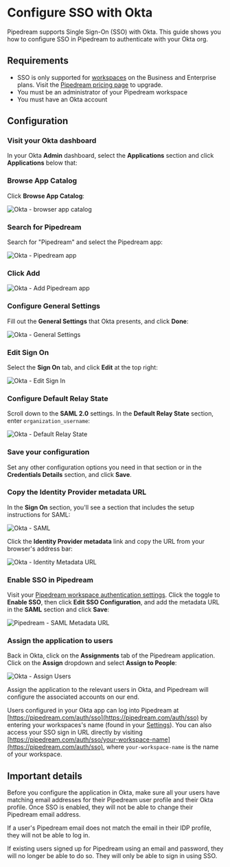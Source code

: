 
# Configure SSO with Okta

Pipedream supports Single Sign-On (SSO) with Okta. This guide shows you how to configure SSO in Pipedream to authenticate with your Okta org.

## Requirements

- SSO is only supported for [workspaces](/workspaces/) on the Business and Enterprise plans. Visit the [Pipedream pricing page](https://pipedream.com/pricing) to upgrade.
- You must be an administrator of your Pipedream workspace
- You must have an Okta account

## Configuration

<Steps>

### Visit your Okta dashboard

In your Okta **Admin** dashboard, select the **Applications** section and click **Applications** below that:

<PipedreamImg src="https://res.cloudinary.com/pipedreamin/image/upload/v1708206184/docs/step-1_nphexc.png" alt="Okta - Application list" width={250} height={500} />

### Browse App Catalog

Click **Browse App Catalog**:

![Okta - browser app catalog](https://res.cloudinary.com/pipedreamin/image/upload/v1708206192/docs/step-2_iv1a2c.png)

### Search for Pipedream

Search for "Pipedream" and select the Pipedream app:

![Okta - Pipedream app](https://res.cloudinary.com/pipedreamin/image/upload/v1708206192/docs/step-3_z2buml.png)

### Click Add

![Okta - Add Pipedream app](https://res.cloudinary.com/pipedreamin/image/upload/v1708206216/docs/step-4_mfd5bs.png)

### Configure General Settings

Fill out the **General Settings** that Okta presents, and click **Done**:

![Okta - General Settings](https://res.cloudinary.com/pipedreamin/image/upload/v1708206216/docs/step-5_fqmywz.png)

### Edit Sign On

Select the **Sign On** tab, and click **Edit** at the top right:

![Okta - Edit Sign In](https://res.cloudinary.com/pipedreamin/image/upload/v1708206216/docs/step-6_zzeeul.png)

### Configure Default Relay State

Scroll down to the **SAML 2.0** settings. In the **Default Relay State** section, enter `organization_username`:

![Okta - Default Relay State](https://res.cloudinary.com/pipedreamin/image/upload/v1708206217/docs/step-7_dqtq43.png)

### Save your configuration

Set any other configuration options you need in that section or in the **Credentials Details** section, and click **Save**.

### Copy the Identity Provider metadata URL

In the **Sign On** section, you'll see a section that includes the setup instructions for SAML:

![Okta - SAML](https://res.cloudinary.com/pipedreamin/image/upload/v1708206217/docs/step-9-1_ucbq6e.png)

Click the **Identity Provider metadata** link and copy the URL from your browser's address bar:

![Okta - Identity Metadata URL](https://res.cloudinary.com/pipedreamin/image/upload/v1708206217/docs/step-9-2_nlrois.png)

### Enable SSO in Pipedream

Visit your [Pipedream workspace authentication settings](https://pipedream.com/settings/authentication). Click the toggle to **Enable SSO**, then click **Edit SSO Configuration**, and add the metadata URL in the **SAML** section and click **Save**:

![Pipedream - SAML Metadata URL](https://res.cloudinary.com/pipedreamin/image/upload/v1708206217/docs/step-10_seqd43.png)

### Assign the application to users

Back in Okta, click on the **Assignments** tab of the Pipedream application. Click on the **Assign** dropdown and select **Assign to People**:

![Okta - Assign Users](https://res.cloudinary.com/pipedreamin/image/upload/v1708206217/docs/step-11_i8wm6k.png)

Assign the application to the relevant users in Okta, and Pipedream will configure the associated accounts on our end.
</Steps>

Users configured in your Okta app can log into Pipedream at [https://pipedream.com/auth/sso](https://pipedream.com/auth/sso) by entering your workspaces's name (found in your [Settings](https://pipedream.com/settings/account)). You can also access your SSO sign in URL directly by visiting [https://pipedream.com/auth/sso/your-workspace-name](https://pipedream.com/auth/sso), where `your-workspace-name` is the name of your workspace.

## Important details

Before you configure the application in Okta, make sure all your users have matching email addresses for their Pipedream user profile and their Okta profile. Once SSO is enabled, they will not be able to change their Pipedream email address.

If a user's Pipedream email does not match the email in their IDP profile, they will not be able to log in.

If existing users signed up for Pipedream using an email and password, they will no longer be able to do so. They will only be able to sign in using SSO.
